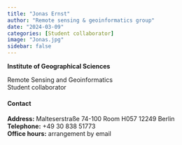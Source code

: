 ```yaml
---
title: "Jonas Ernst"
author: "Remote sensing & geoinformatics group"
date: "2024-03-09"
categories: [Student collaborator]
image: "Jonas.jpg"
sidebar: false
---
```


**Institute of Geographical Sciences**\

Remote Sensing and Geoinformatics\
Student collaborator

::: panel-tabset

#### Contact

**Address:** Malteserstraße 74-100 Room H057 12249 Berlin \
**Telephone:** +49 30 838 51773 \
**Office hours:** arrangement by email

:::